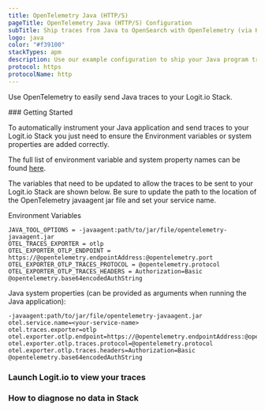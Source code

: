 ```yaml
---
title: OpenTelemetry Java (HTTP/S)
pageTitle: OpenTelemetry Java (HTTP/S) Configuration
subTitle: Ship traces from Java to OpenSearch with OpenTelemetry (via HTTP/S)
logo: java
color: "#f39100"
stackTypes: apm
description: Use our example configuration to ship your Java program traces to OpenSearch. Send Java program traces to your Logit.io stacks.
protocol: https
protocolName: http
---
```


Use OpenTelemetry to easily send Java traces to your Logit.io Stack.

<Steps>
  ### Getting Started

  To automatically instrument your Java application and send traces 
  to your   Logit.io Stack you just need to ensure the Environment 
  variables or system properties are added correctly.

  The full list of environment variable and system property names can be found 
  [here](https://github.com/open-telemetry/opentelemetry-java/blob/main/sdk-extensions/autoconfigure/README.md#opentelemetry-resource). 
  
  The variables that need to be updated to allow the traces to be sent 
  to your Logit.io Stack are shown below. Be sure to update the path to 
  the location of the OpenTelemetry javaagent jar file and set your service name.

  Environment Variables

  ```env copy
  JAVA_TOOL_OPTIONS = -javaagent:path/to/jar/file/opentelemetry-javaagent.jar
  OTEL_TRACES_EXPORTER = otlp
  OTEL_EXPORTER_OTLP_ENDPOINT = https://@opentelemetry.endpointAddress:@opentelemetry.port
  OTEL_EXPORTER_OTLP_TRACES_PROTOCOL = @opentelemetry.protocol
  OTEL_EXPORTER_OTLP_TRACES_HEADERS = Authorization=Basic @opentelemetry.base64encodedAuthString
  ```

  Java system properties (can be provided as arguments when running the Java application):

  ```env copy
  -javaagent:path/to/jar/file/opentelemetry-javaagent.jar
  otel.service.name=<your-service-name>
  otel.traces.exporter=otlp
  otel.exporter.otlp.endpoint=https://@opentelemetry.endpointAddress:@opentelemetry.port
  otel.exporter.otlp.traces.protocol=@opentelemetry.protocol
  otel.exporter.otlp.traces.headers=Authorization=Basic @opentelemetry.base64encodedAuthString
  ```

  ### Launch Logit.io to view your traces

  <LaunchStack utmMedium="apm" utmCampaign="java" source="apm_java_http" />

  ### How to diagnose no data in Stack

  <DiagnoseNoData />
</Steps>